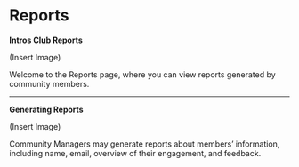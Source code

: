 # Reports

**Intros Club Reports**

(Insert Image)

Welcome to the Reports page, where you can view reports generated by community members.

---

**Generating Reports**

(Insert Image)

Community Managers may generate reports about members’ information, including name, email, overview of their engagement, and feedback.
